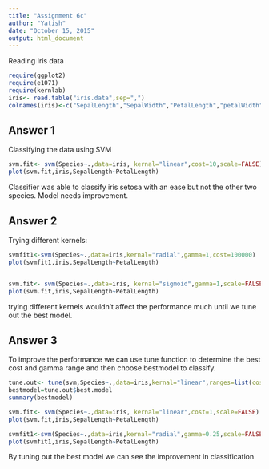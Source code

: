 ```yaml
---
title: "Assignment 6c"
author: "Yatish"
date: "October 15, 2015"
output: html_document
---
```


Reading Iris data
```r
require(ggplot2)
require(e1071)
require(kernlab)
iris<- read.table("iris.data",sep=",")
colnames(iris)<-c("SepalLength","SepalWidth","PetalLength","petalWidth","Species")
```

## Answer 1
Classifying the data using SVM
```r
svm.fit<- svm(Species~.,data=iris, kernal="linear",cost=10,scale=FALSE)
plot(svm.fit,iris,SepalLength~PetalLength)
```

Classifier was able to classify iris setosa with an ease but not the other two species. Model needs improvement.

## Answer 2
Trying different kernels:
```r
svmfit1<-svm(Species~.,data=iris,kernal="radial",gamma=1,cost=100000)
plot(svmfit1,iris,SepalLength~PetalLength)


svm.fit<- svm(Species~.,data=iris, kernal="sigmoid",gamma=1,scale=FALSE)
plot(svm.fit,iris,SepalLength~PetalLength)

```

trying different kernels wouldn't affect the performance much until we tune out the best model.

## Answer 3
To improve the performance we can use tune function to determine the best cost and gamma range and then choose bestmodel to classify.

```r
tune.out<- tune(svm,Species~.,data=iris,kernal="linear",ranges=list(cost=c(0.001,0.01,0.1,1,5,10,100)))
bestmodel=tune.out$best.model
summary(bestmodel)
```

```r
svm.fit<- svm(Species~.,data=iris, kernal="linear",cost=1,scale=FALSE)
plot(svm.fit,iris,SepalLength~PetalLength)
```

```r
svmfit1<-svm(Species~.,data=iris,kernal="radial",gamma=0.25,scale=FALSE)
plot(svmfit1,iris,SepalLength~PetalLength)
```

By tuning out the best model we can see the improvement in classification